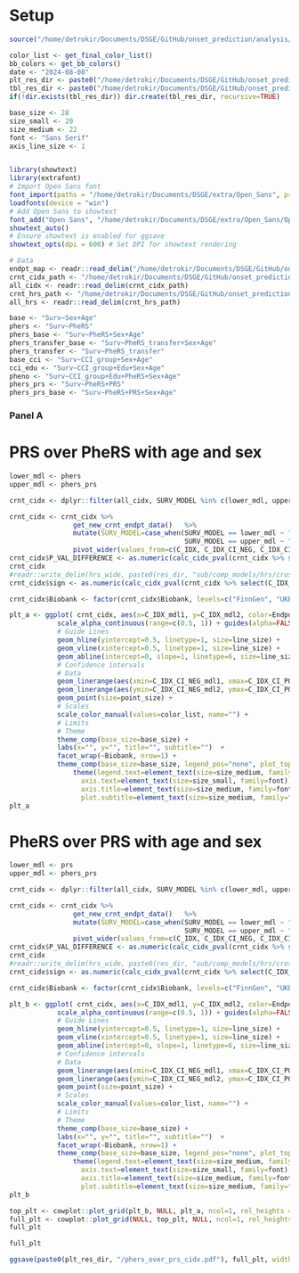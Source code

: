# Setup
```r
source("/home/detrokir/Documents/DSGE/GitHub/onset_prediction/analysis/scripts/utils.R")

color_list <- get_final_color_list()
bb_colors <- get_bb_colors()
date <- "2024-08-08"
plt_res_dir <- paste0("/home/detrokir/Documents/DSGE/GitHub/onset_prediction/analysis/results/plots/", date)
tbl_res_dir <- paste0("/home/detrokir/Documents/DSGE/GitHub/onset_prediction/analysis/results/tables/", date, "/")
if(!dir.exists(tbl_res_dir)) dir.create(tbl_res_dir, recursive=TRUE)

base_size <- 28
size_small <- 20
size_medium <- 22
font <- "Sans Serif"
axis_line_size <- 1


library(showtext)
library(extrafont)
# Import Open Sans font
font_import(paths = "/home/detrokir/Documents/DSGE/extra/Open_Sans", prompt = FALSE)
loadfonts(device = "win")
# Add Open Sans to showtext
font_add("Open Sans", "/home/detrokir/Documents/DSGE/extra/Open_Sans/OpenSans-Regular.ttf")
showtext_auto()
# Ensure showtext is enabled for ggsave
showtext_opts(dpi = 600) # Set DPI for showtext rendering

# Data
endpt_map <- readr::read_delim("/home/detrokir/Documents/DSGE/GitHub/onset_prediction/analysis/results/tables/endpt_name_maps/endpoint_map.csv")
crnt_cidx_path <- "/home/detrokir/Documents/DSGE/GitHub/onset_prediction/analysis/data/processed/2024-07-02/bbs/meta/2019-01-01_o8_w2_10_32_70_cidx.tsv"
all_cidx <- readr::read_delim(crnt_cidx_path)
crnt_hrs_path <- "/home/detrokir/Documents/DSGE/GitHub/onset_prediction/analysis/data/processed/2024-07-02/bbs/meta/2019-01-01_o8_w2_10_32_70_coxph.tsv"
all_hrs <- readr::read_delim(crnt_hrs_path)
```

```r
base <- "Surv~Sex+Age"
phers <- "Surv~PheRS"
phers_base <- "Surv~PheRS+Sex+Age"
phers_transfer_base <- "Surv~PheRS_transfer+Sex+Age"
phers_transfer <- "Surv~PheRS_transfer"
base_cci <- "Surv~CCI_group+Sex+Age"
cci_edu <- "Surv~CCI_group+Edu+Sex+Age" 
pheno <- "Surv~CCI_group+Edu+PheRS+Sex+Age" 
phers_prs <- "Surv~PheRS+PRS"
phers_prs_base <- "Surv~PheRS+PRS+Sex+Age"
```


### Panel A

# PRS over PheRS with age and sex

```r
lower_mdl <- phers
upper_mdl <- phers_prs

crnt_cidx <- dplyr::filter(all_cidx, SURV_MODEL %in% c(lower_mdl, upper_mdl))

crnt_cidx <- crnt_cidx %>% 
                get_new_crnt_endpt_data()   %>%
                mutate(SURV_MODEL=case_when(SURV_MODEL == lower_mdl ~ "mdl1", 
                                            SURV_MODEL == upper_mdl ~ "mdl2")) %>%
                pivot_wider(values_from=c(C_IDX, C_IDX_CI_NEG, C_IDX_CI_POS, SE), names_from=SURV_MODEL, id_cols=c(Endpoint, Biobank))
crnt_cidx$P_VAL_DIFFERENCE <- as.numeric(calc_cidx_pval(crnt_cidx %>% select(C_IDX_mdl1, SE_mdl1), crnt_cidx %>% select(C_IDX_mdl2, SE_mdl2))$pvals)
crnt_cidx
#readr::write_delim(hrs_wide, paste0(res_dir, "sub/comp_models/hrs/cross/prs_vs_phers.tsv"), delim="\t")
crnt_cidx$sign <- as.numeric(calc_cidx_pval(crnt_cidx %>% select(C_IDX_mdl1, SE_mdl1), crnt_cidx %>% select(C_IDX_mdl2, SE_mdl2))$sign)

crnt_cidx$Biobank <- factor(crnt_cidx$Biobank, levels=c("FinnGen", "UKB", "EstB", "Meta-analysis"))

plt_a <- ggplot( crnt_cidx, aes(x=C_IDX_mdl1, y=C_IDX_mdl2, color=Endpoint, alpha=sign)) +
            scale_alpha_continuous(range=c(0.5, 1)) + guides(alpha=FALSE) +
            # Guide Lines
            geom_hline(yintercept=0.5, linetype=1, size=line_size) +
            geom_vline(xintercept=0.5, linetype=1, size=line_size) +
            geom_abline(intercept=0, slope=1, linetype=6, size=line_size) +
            # Confidence intervals
            # Data
            geom_linerange(aes(xmin=C_IDX_CI_NEG_mdl1, xmax=C_IDX_CI_POS_mdl1), size=line_size) +
            geom_linerange(aes(ymin=C_IDX_CI_NEG_mdl2, ymax=C_IDX_CI_POS_mdl2), size=line_size) +
            geom_point(size=point_size) +
            # Scales
            scale_color_manual(values=color_list, name="") +
            # Limits
            # Theme
            theme_comp(base_size=base_size) +
            labs(x="", y="", title="", subtitle="")  +
            facet_wrap(~Biobank, nrow=1) +
            theme_comp(base_size=base_size, legend_pos="none", plot_top_margin=-30, legend_box_spacing=0) +
                theme(legend.text=element_text(size=size_medium, family=font), 
                  axis.text=element_text(size=size_small, family=font),
                  axis.title=element_text(size=size_medium, family=font),
                  plot.subtitle=element_text(size=size_medium, family=font))
plt_a 
```


# PheRS over PRS with age and sex

```r
lower_mdl <- prs
upper_mdl <- phers_prs

crnt_cidx <- dplyr::filter(all_cidx, SURV_MODEL %in% c(lower_mdl, upper_mdl))

crnt_cidx <- crnt_cidx %>% 
                get_new_crnt_endpt_data()   %>%
                mutate(SURV_MODEL=case_when(SURV_MODEL == lower_mdl ~ "mdl1", 
                                            SURV_MODEL == upper_mdl ~ "mdl2")) %>%
                pivot_wider(values_from=c(C_IDX, C_IDX_CI_NEG, C_IDX_CI_POS, SE), names_from=SURV_MODEL, id_cols=c(Endpoint, Biobank))
crnt_cidx$P_VAL_DIFFERENCE <- as.numeric(calc_cidx_pval(crnt_cidx %>% select(C_IDX_mdl1, SE_mdl1), crnt_cidx %>% select(C_IDX_mdl2, SE_mdl2))$pvals)
crnt_cidx
#readr::write_delim(hrs_wide, paste0(res_dir, "sub/comp_models/hrs/cross/prs_vs_phers.tsv"), delim="\t")
crnt_cidx$sign <- as.numeric(calc_cidx_pval(crnt_cidx %>% select(C_IDX_mdl1, SE_mdl1), crnt_cidx %>% select(C_IDX_mdl2, SE_mdl2))$sign)

crnt_cidx$Biobank <- factor(crnt_cidx$Biobank, levels=c("FinnGen", "UKB", "EstB", "Meta-analysis"))

plt_b <- ggplot( crnt_cidx, aes(x=C_IDX_mdl1, y=C_IDX_mdl2, color=Endpoint, alpha=sign)) +
            scale_alpha_continuous(range=c(0.5, 1)) + guides(alpha=FALSE) +
            # Guide Lines
            geom_hline(yintercept=0.5, linetype=1, size=line_size) +
            geom_vline(xintercept=0.5, linetype=1, size=line_size) +
            geom_abline(intercept=0, slope=1, linetype=6, size=line_size) +
            # Confidence intervals
            # Data
            geom_linerange(aes(xmin=C_IDX_CI_NEG_mdl1, xmax=C_IDX_CI_POS_mdl1), size=line_size) +
            geom_linerange(aes(ymin=C_IDX_CI_NEG_mdl2, ymax=C_IDX_CI_POS_mdl2), size=line_size) +
            geom_point(size=point_size) +
            # Scales
            scale_color_manual(values=color_list, name="") +
            # Limits
            # Theme
            theme_comp(base_size=base_size) +
            labs(x="", y="", title="", subtitle="")  +
            facet_wrap(~Biobank, nrow=1) +
            theme_comp(base_size=base_size, legend_pos="none", plot_top_margin=-30, legend_box_spacing=0) +
                theme(legend.text=element_text(size=size_medium, family=font), 
                  axis.text=element_text(size=size_small, family=font),
                  axis.title=element_text(size=size_medium, family=font),
                  plot.subtitle=element_text(size=size_medium, family=font))
plt_b 
```



```r
top_plt <- cowplot::plot_grid(plt_b, NULL, plt_a, ncol=1, rel_heights = c(0.45, 0.1, 0.45))
full_plt <- cowplot::plot_grid(NULL, top_plt, NULL, ncol=1, rel_heights=c(0.075, 0.625, 0.2))
full_plt

full_plt

ggsave(paste0(plt_res_dir, "/phers_over_prs_cidx.pdf"), full_plt, width=22, height=18, dpi=600, unit="in", bg="white")
```